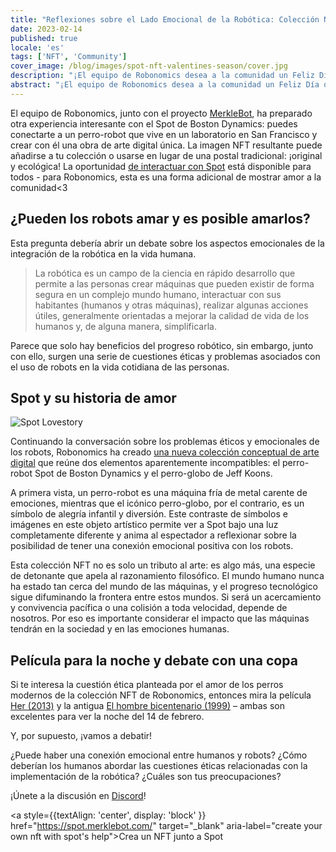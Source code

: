 ```yaml
---
title: "Reflexiones sobre el Lado Emocional de la Robótica: Colección NFT Limitada por el Día de San Valentín"
date: 2023-02-14
published: true
locale: 'es'
tags: ['NFT', 'Community']
cover_image: /blog/images/spot-nft-valentines-season/cover.jpg
description: "¡El equipo de Robonomics desea a la comunidad un Feliz Día de San Valentín! Hoy, todos tenemos una razón más para hablar de nuestros sentimientos, expresar amor y gratitud, dar algo dulce y agradable a nuestra alma gemela, amigo - a quien nuestro corazón desee."
abstract: "¡El equipo de Robonomics desea a la comunidad un Feliz Día de San Valentín! Hoy, todos tenemos una razón más para hablar de nuestros sentimientos, expresar amor y gratitud, dar algo dulce y agradable a nuestra alma gemela, amigo - a quien nuestro corazón desee."
---
```


El equipo de Robonomics, junto con el proyecto [MerkleBot](https://merklebot.com/), ha preparado otra experiencia interesante con el Spot de Boston Dynamics: puedes conectarte a un perro-robot que vive en un laboratorio en San Francisco y crear con él una obra de arte digital única. La imagen NFT resultante puede añadirse a tu colección o usarse en lugar de una postal tradicional: ¡original y ecológica! La oportunidad [de interactuar con Spot](https://spot.merklebot.com/) está disponible para todos - para Robonomics, esta es una forma adicional de mostrar amor a la comunidad\<3

## ¿Pueden los robots amar y es posible amarlos?

Esta pregunta debería abrir un debate sobre los aspectos emocionales de la integración de la robótica en la vida humana.

> La robótica es un campo de la ciencia en rápido desarrollo que permite a las personas crear máquinas que pueden existir de forma segura en un complejo mundo humano, interactuar con sus habitantes (humanos y otras máquinas), realizar algunas acciones útiles, generalmente orientadas a mejorar la calidad de vida de los humanos y, de alguna manera, simplificarla.

Parece que solo hay beneficios del progreso robótico, sin embargo, junto con ello, surgen una serie de cuestiones éticas y problemas asociados con el uso de robots en la vida cotidiana de las personas.

## Spot y su historia de amor

![Spot Lovestory](/blog/images/spot-nft-valentines-season/spot_lovestory.png)

Continuando la conversación sobre los problemas éticos y emocionales de los robots, Robonomics ha creado [una nueva colección conceptual de arte digital](https://singular.app/collectibles/kusama/b437f70371c8622e02-MBVD-2023/16627505-b437f70371c8622e02-MBVD-2023-MBVD-2023-00000006) que reúne dos elementos aparentemente incompatibles: el perro-robot Spot de Boston Dynamics y el perro-globo de Jeff Koons.

A primera vista, un perro-robot es una máquina fría de metal carente de emociones, mientras que el icónico perro-globo, por el contrario, es un símbolo de alegría infantil y diversión. Este contraste de símbolos e imágenes en este objeto artístico permite ver a Spot bajo una luz completamente diferente y anima al espectador a reflexionar sobre la posibilidad de tener una conexión emocional positiva con los robots.

Esta colección NFT no es solo un tributo al arte: es algo más, una especie de detonante que apela al razonamiento filosófico. El mundo humano nunca ha estado tan cerca del mundo de las máquinas, y el progreso tecnológico sigue difuminando la frontera entre estos mundos. Si será un acercamiento y convivencia pacífica o una colisión a toda velocidad, depende de nosotros. Por eso es importante considerar el impacto que las máquinas tendrán en la sociedad y en las emociones humanas.

## Película para la noche y debate con una copa

Si te interesa la cuestión ética planteada por el amor de los perros modernos de la colección NFT de Robonomics, entonces mira la película [Her (2013)](https://www.imdb.com/title/tt1798709/) y la antigua [El hombre bicentenario (1999)](https://www.imdb.com/title/tt0182789/) – ambas son excelentes para ver la noche del 14 de febrero.

Y, por supuesto, ¡vamos a debatir!

¿Puede haber una conexión emocional entre humanos y robots? ¿Cómo deberían los humanos abordar las cuestiones éticas relacionadas con la implementación de la robótica? ¿Cuáles son tus preocupaciones?

¡Únete a la discusión en [Discord](https://discord.gg/dyFgwHfCN7)!

<a style={{textAlign: 'center', display: 'block' }} href="https://spot.merklebot.com/" target="_blank" aria-label="create your own nft with spot's help">Crea un NFT junto a Spot</a>